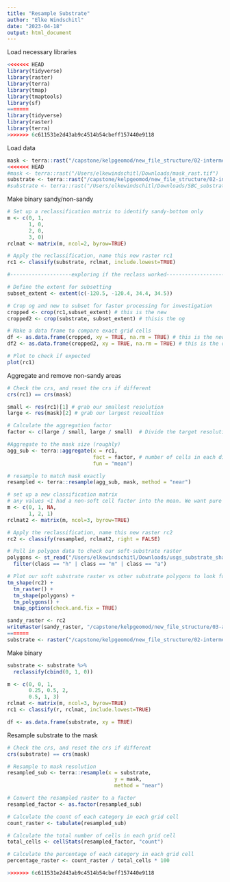 ```yaml
---
title: "Resample Substrate"
author: "Elke Windschitl"
date: "2023-04-18"
output: html_document
---
```


Load necessary libraries

```r
<<<<<<< HEAD
library(tidyverse)  
library(raster)
library(terra)
library(tmap)
library(tmaptools)
library(sf)
=======
library(tidyverse)
library(raster)
library(terra)
>>>>>>> 6c611531e2d43ab9c4514b54cbeff157440e9118
```

Load data

```r
mask <- terra::rast("/capstone/kelpgeomod/new_file_structure/02-intermediate-data/mask/mask_rast.tif")
<<<<<<< HEAD
#mask <- terra::rast("/Users/elkewindschitl/Downloads/mask_rast.tif")
substrate <- terra::rast("/capstone/kelpgeomod/new_file_structure/02-intermediate-data/substrate/SBC_substrate.tif")
#substrate <- terra::rast("/Users/elkewindschitl/Downloads/SBC_substrate.tif")
```

Make binary sandy/non-sandy

```r
# Set up a reclassification matrix to identify sandy-bottom only
m <- c(0, 1,
       1, 0,
       2, 0,
       3, 0)
rclmat <- matrix(m, ncol=2, byrow=TRUE)

# Apply the reclassification, name this new raster rc1
rc1 <- classify(substrate, rclmat, include.lowest=TRUE)

#--------------------exploring if the reclass worked-----------------------

# Define the extent for subsetting
subset_extent <- extent(c(-120.5, -120.4, 34.4, 34.5)) 

# Crop og and new to subset for faster processing for investigation
cropped <- crop(rc1,subset_extent) # this is the new
cropped2 <- crop(substrate, subset_extent) # thisis the og

# Make a data frame to compare exact grid cells 
df <- as.data.frame(cropped, xy = TRUE, na.rm = TRUE) # this is the new
df2 <- as.data.frame(cropped2, xy = TRUE, na.rm = TRUE) # this is the og

# Plot to check if expected
plot(rc1)
```

Aggregate and remove non-sandy areas

```r
# Check the crs, and reset the crs if different
crs(rc1) == crs(mask)

small <- res(rc1)[1] # grab our smallest resolution
large <- res(mask)[2] # grab our largest resoultion

# Calculate the aggregation factor
factor <- c(large / small, large / small)  # Divide the target resolution (1 km) by the source resolution (3 m)

#Aggregate to the mask size (roughly)
agg_sub <- terra::aggregate(x = rc1,
                            fact = factor, # number of cells in each direction
                            fun = "mean")

# resample to match mask exactly
resampled <- terra::resample(agg_sub, mask, method = "near")

# set up a new classification matrix
# any values <1 had a non-soft cell factor into the mean. We want pure soft-bottom
m <- c(0, 1, NA,
       1, 2, 1)
rclmat2 <- matrix(m, ncol=3, byrow=TRUE)

# Apply the reclassification, name this new raster rc2
rc2 <- classify(resampled, rclmat2, right = FALSE)

# Pull in polygon data to check our soft-substrate raster
polygons <- st_read("/Users/elkewindschitl/Downloads/usgs_substrate_shape/usgs_substrate.shp") %>% 
  filter(class == "h" | class == "m" | class == "a")

# Plot our soft substrate raster vs other substrate polygons to look for overlap
tm_shape(rc2) +
  tm_raster() +
  tm_shape(polygons) +
  tm_polygons() +
  tmap_options(check.and.fix = TRUE)
```

```r
sandy_raster <- rc2
writeRaster(sandy_raster, "/capstone/kelpgeomod/new_file_structure/03-analysis-data/substrate/sandy-bottom-1km.tif")
=======
substrate <- raster("/capstone/kelpgeomod/new_file_structure/02-intermediate-data/substrate/SBC_substrate.tif")
```

Make binary
```r
substrate <- substrate %>%
  reclassify(cbind(0, 1, 0))

m <- c(0, 0, 1,
       0.25, 0.5, 2,
       0.5, 1, 3)
rclmat <- matrix(m, ncol=3, byrow=TRUE)
rc1 <- classify(r, rclmat, include.lowest=TRUE)

df <- as.data.frame(substrate, xy = TRUE)

```


Resample substrate to the mask

```r

# Check the crs, and reset the crs if different
crs(substrate) == crs(mask)

# Resample to mask resolution
resampled_sub <- terra::resample(x = substrate,
                                   y = mask,
                                   method = "near")

# Convert the resampled raster to a factor
resampled_factor <- as.factor(resampled_sub)

# Calculate the count of each category in each grid cell
count_raster <- tabulate(resampled_sub)

# Calculate the total number of cells in each grid cell
total_cells <- cellStats(resampled_factor, "count")

# Calculate the percentage of each category in each grid cell
percentage_raster <- count_raster / total_cells * 100

>>>>>>> 6c611531e2d43ab9c4514b54cbeff157440e9118
```

